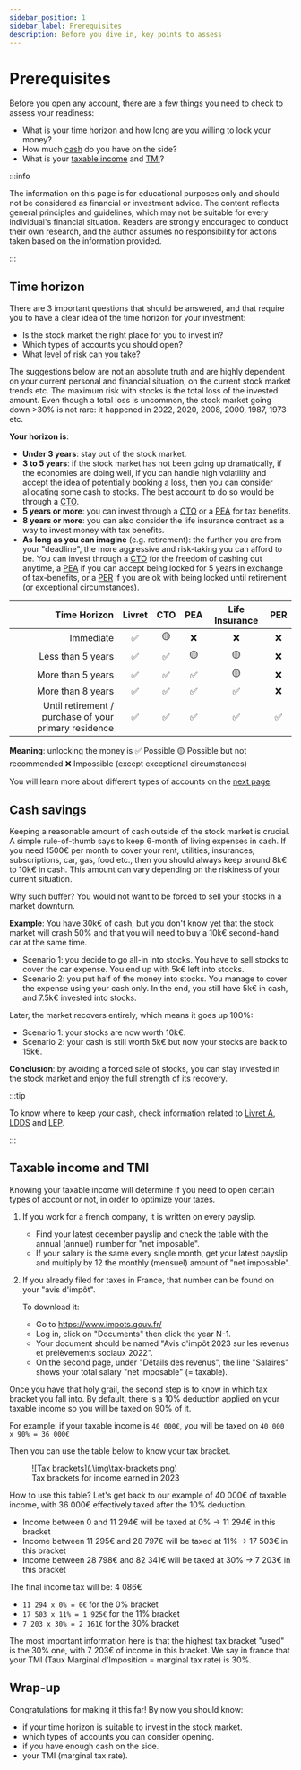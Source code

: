 ```yaml
---
sidebar_position: 1
sidebar_label: Prerequisites
description: Before you dive in, key points to assess
---
```



# Prerequisites

Before you open any account, there are a few things you need to check to assess your readiness:
- What is your [time horizon](#time-horizon) and how long are you willing to lock your money?
- How much [cash](#cash-savings) do you have on the side?
- What is your [taxable income](#taxable-income-and-tmi) and [TMI](#taxable-income-and-tmi)?

:::info

The information on this page is for educational purposes only and should not be considered as financial or investment advice.
The content reflects general principles and guidelines, which may not be suitable for every individual's financial situation.
Readers are strongly encouraged to conduct their own research, and the author assumes no responsibility for actions taken based on the information provided.

:::

## Time horizon
There are 3 important questions that should be answered, and that require you to have a clear idea of the time horizon for your investment:
- Is the stock market the right place for you to invest in?
- Which types of accounts you should open?
- What level of risk can you take?

The suggestions below are not an absolute truth and are highly dependent on your current personal and financial situation, on the current stock market trends etc.
The maximum risk with stocks is the total loss of the invested amount. Even though a total loss is uncommon, the stock market going down >30% is not rare: it happened in 2022, 2020, 2008, 2000, 1987, 1973 etc.

**Your horizon is**: 
- **Under 3 years**: stay out of the stock market.
- **3 to 5 years**: if the stock market has not been going up dramatically, if the economies are doing well, if you can handle high volatility and accept the idea of potentially booking a loss, then you can consider allocating some cash to stocks. The best account to do so would be through a [CTO](./account-types#cto).
- **5 years or more**: you can invest through a [CTO](./account-types#cto) or a [PEA](./account-types#pea) for tax benefits.
- **8 years or more**: you can also consider the life insurance contract as a way to invest money with tax benefits.
- **As long as you can imagine** (e.g. retirement): the further you are from your "deadline", the more aggressive and risk-taking you can afford to be. You can invest through a [CTO](./account-types#cto) for the freedom of cashing out anytime, a [PEA](./account-types#pea) if you can accept being locked for 5 years in exchange of tax-benefits, or a [PER](./account-types#per) if you are ok with being locked until retirement (or exceptional circumstances).

|                                          Time Horizon 	| Livret 	| CTO 	| PEA 	| Life Insurance 	| PER 	|
|------------------------------------------------------:	|:------:	|:---:	|:---:	|:--------------:	|:---:	|
|                                             Immediate 	|    ✅   	|  🟡  	|  ❌  	|        ❌       	|  ❌  	|
|                                     Less than 5 years 	|    ✅   	|  ✅  	|  🟡  	|        🟡       	|  ❌  	|
|                                     More than 5 years 	|    ✅   	|  ✅  	|  ✅  	|        🟡       	|  ❌  	|
|                                     More than 8 years 	|    ✅   	|  ✅  	|  ✅  	|        ✅       	|  ❌  	|
| Until retirement / purchase of your primary residence 	|    ✅   	|  ✅  	|  ✅  	|        ✅       	|  ✅  	|

**Meaning**: unlocking the money is ✅ Possible 🟡 Possible but not recommended ❌ Impossible (except exceptional circumstances)

You will learn more about different types of accounts on the [next page](./account-types).

## Cash savings
Keeping a reasonable amount of cash outside of the stock market is crucial. A simple rule-of-thumb says to keep 6-month of living expenses in cash. If you need 1500€ per month to cover your rent, utilities, insurances, subscriptions, car, gas, food etc., then you should always keep around 8k€ to 10k€ in cash. This amount can vary depending on the riskiness of your current situation.

Why such buffer? You would not want to be forced to sell your stocks in a market downturn.

**Example**: 
You have 30k€ of cash, but you don't know yet that the stock market will crash 50% and that you will need to buy a 10k€ second-hand car at the same time.
- Scenario 1: you decide to go all-in into stocks. You have to sell stocks to cover the car expense. You end up with 5k€ left into stocks.
- Scenario 2: you put half of the money into stocks. You manage to cover the expense using your cash only. In the end, you still have 5k€ in cash, and 7.5k€ invested into stocks.

Later, the market recovers entirely, which means it goes up 100%:
- Scenario 1: your stocks are now worth 10k€.
- Scenario 2: your cash is still worth 5k€ but now your stocks are back to 15k€. 

**Conclusion**: by avoiding a forced sale of stocks, you can stay invested in the stock market and enjoy the full strength of its recovery.

:::tip

To know where to keep your cash, check information related to [Livret A](./account-types#livret-a), [LDDS](./account-types#ldds) and [LEP](./account-types#lep).

:::

## Taxable income and TMI
Knowing your taxable income will determine if you need to open certain types of account or not, in order to optimize your taxes.
1. If you work for a french company, it is written on every payslip.
    - Find your latest december payslip and check the table with the annual (annuel) number for "net imposable".
    - If your salary is the same every single month, get your latest payslip and multiply by 12 the monthly (mensuel) amount of "net imposable".

2. If you already filed for taxes in France, that number can be found on your "avis d'impôt".
    
    To download it:
    - Go to https://www.impots.gouv.fr/
    - Log in, click on "Documents" then click the year N-1.
    - Your document should be named "Avis d'impôt 2023 sur les revenus et prélèvements sociaux 2022".
    - On the second page, under "Détails des revenus", the line "Salaires" shows your total salary "net imposable" (= taxable).


Once you have that holy grail, the second step is to know in which tax bracket you fall into. By default, there is a 10% deduction applied on your taxable income so you will be taxed on 90% of it.

For example: if your taxable income is ```40 000€```, you will be taxed on ```40 000 x 90% = 36 000€```

Then you can use the table below to know your tax bracket.
<figure>
![Tax brackets](.\img\tax-brackets.png)
<figcaption>Tax brackets for income earned in 2023</figcaption>
</figure>

How to use this table? Let's get back to our example of 40 000€ of taxable income, with 36 000€ effectively taxed after the 10% deduction.
- Income between 0 and 11 294€ will be taxed at 0% -> 11 294€ in this bracket
- Income between 11 295€ and 28 797€ will be taxed at 11% -> 17 503€ in this bracket
- Income between 28 798€ and 82 341€ will be taxed at 30% -> 7 203€ in this bracket

The final income tax will be: 4 086€
- ```11 294 x 0% = 0€``` for the 0% bracket
- ```17 503 x 11% = 1 925€``` for the 11% bracket
- ```7 203 x 30% = 2 161€``` for the 30% bracket

The most important information here is that the highest tax bracket "used" is the 30% one, with 7 203€ of income in this bracket.
We say in france that your TMI (Taux Marginal d'Imposition = marginal tax rate) is 30%.

## Wrap-up
Congratulations for making it this far! By now you should know:
- if your time horizon is suitable to invest in the stock market.
- which types of accounts you can consider opening.
- if you have enough cash on the side.
- your TMI (marginal tax rate).




<BuyMeACoffee />
